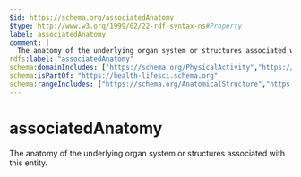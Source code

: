 ```yaml
---
$id: https://schema.org/associatedAnatomy
$type: http://www.w3.org/1999/02/22-rdf-syntax-ns#Property
label: associatedAnatomy
comment: |
  The anatomy of the underlying organ system or structures associated with this entity.
rdfs:label: "associatedAnatomy"
schema:domainIncludes: ["https://schema.org/PhysicalActivity","https://schema.org/MedicalCondition"]
schema:isPartOf: "https://health-lifesci.schema.org"
schema:rangeIncludes: ["https://schema.org/AnatomicalStructure","https://schema.org/SuperficialAnatomy","https://schema.org/AnatomicalSystem"]
---
```


# associatedAnatomy

The anatomy of the underlying organ system or structures associated with this entity.

